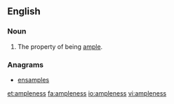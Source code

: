 ==English==

===Noun===
{{en-noun|-}}

# The property of being [[ample]].

===Anagrams===
* [[ensamples#English|ensamples]]

[[et:ampleness]]
[[fa:ampleness]]
[[io:ampleness]]
[[vi:ampleness]]